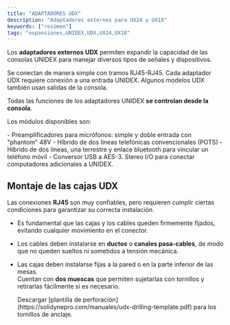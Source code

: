 ```yaml
---
title: "ADAPTADORES UDX"
description: "Adaptadores externos para UX24 y UX18"
keywords: ["resúmen"]
tags: "expansiones,UNIDEX,UDX,UX24,UX18"
---
```


Los **adaptadores externos** **UDX** permiten expandir la capacidad de las consolas UNIDEX para manejar diversos tipos de señales y dispositivos.

Se conectan de manera simple con tramos RJ45-RJ45. Cada adaptador UDX requiere conexión a una entrada UNIDEX. Algunos modelos UDX también usan salidas de la consola.

Todas las funciones de los adaptadores UNIDEX **se controlan desde la consola**.

Los módulos disponibles son:

<CardGroup cols={2}>
  <Card title="UDX 2MIC y DMIC" icon="puzzle" color="#ff6000" href="/es/extensiones/UDX-2MIC.mdx">
    - Preamplificadores para micrófonos: simple y doble entrada con "phantom" 48V
  </Card>
  <Card title="UDX 2TEL" icon="puzzle" color="#ff6000" href="/es/extensiones/UDX-2TEL.mdx">
    - Híbrido de dos líneas telefónicas convencionales (POTS)
  </Card>
  <Card title="UDX TEL+BT" icon="puzzle" color="#ff6000" href="/es/extensiones/usx-tel-bt.mdx">
    - Híbrido de dos líneas, una terrestre y enlace bluetooth para vincular un teléfono móvil
  </Card>
  <Card title="UDX USB" icon="puzzle" color="#ff6000" href="/es/extensiones/udx-usb.mdx">
    - Conversor USB a AES-3. Stereo I/O para conectar computadores adicionales a UNIDEX.
  </Card>
</CardGroup>

## Montaje de las cajas UDX

Las conexiones **RJ45** son muy confiables, pero requieren cumplir ciertas condiciones para garantizar su correcta instalación.

- Es fundamental que las cajas y los cables queden firmemente fijados, evitando cualquier movimiento en el conector.
- Los cables deben instalarse en **ductos** o **canales pasa-cables**, de modo que no queden sueltos ni sometidos a tensión mecánica.
- Las cajas deben instalarse fijas a la pared o en la parte inferior de las mesas.\
  Cuentan con **dos muescas** que permiten sujetarlas con tornillos y retirarlas fácilmente si es necesario.

  <Note>
    Descargar [plantilla de perforación](https://solidynepro.com/manuales/udx-drilling-template.pdf) para los tornillos de anclaje.
  </Note>